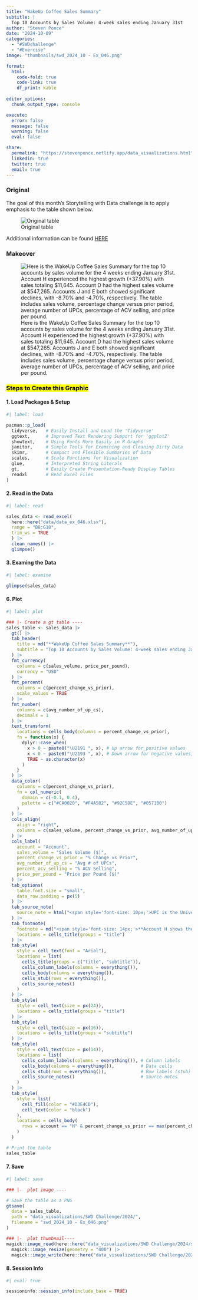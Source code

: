 ```yaml
---
title: "WakeUp Coffee Sales Summary"
subtitle: |
  Top 10 Accounts by Sales Volume: 4-week sales ending January 31st
author: "Steven Ponce"
date: "2024-10-09"
categories:
  - "#SWDchallenge"
  - "#Exercise"
image: "thumbnails/swd_2024_10 - Ex_046.png"

format:
  html:
    code-fold: true
    code-link: true
    df_print: kable
  
editor_options: 
  chunk_output_type: console

execute: 
  error: false
  message: false
  warning: false
  eval: false

share:
  permalink: "https://stevenponce.netlify.app/data_visualizations.html"
  linkedin: true
  twitter: true
  email: true
---
```


### Original

The goal of this month's Storytelling with Data challenge is to apply emphasis to the table shown below.

![Original table](https://swd-community-media.s3.amazonaws.com/media/Screenshot_2024-10-09_at_12.51.04.png){#fig-1}


Additional information can be found [HERE](https://community.storytellingwithdata.com/exercises/apply-emphasis-to-this-table)


### Makeover

![Here is the WakeUp Coffee Sales Summary for the top 10 accounts by sales volume for the 4 weeks ending January 31st. Account H experienced the highest growth (+37.90%) with sales totaling $11,645. Account D had the highest sales volume at $547,265. Accounts J and E both showed significant declines, with -8.70% and -4.70%, respectively. The table includes sales volume, percentage change versus prior period, average number of UPCs, percentage of ACV selling, and price per pound.](swd_2024_10 - Ex_046.png){#fig-2}

### <mark> __Steps to Create this Graphic__ </mark>

#### 1. Load Packages & Setup 

```r
#| label: load

pacman::p_load(
  tidyverse,   # Easily Install and Load the 'Tidyverse'
  ggtext,      # Improved Text Rendering Support for 'ggplot2'
  showtext,    # Using Fonts More Easily in R Graphs
  janitor,     # Simple Tools for Examining and Cleaning Dirty Data
  skimr,       # Compact and Flexible Summaries of Data
  scales,      # Scale Functions for Visualization
  glue,        # Interpreted String Literals
  gt,          # Easily Create Presentation-Ready Display Tables
  readxl       # Read Excel Files
)
```

#### 2. Read in the Data 

```r
#| label: read

sales_data <- read_excel(
  here::here("data/data_ex_046.xlsx"),
  range = "B8:G18", 
  trim_ws = TRUE
  ) |> 
  clean_names() |> 
  glimpse()

```

#### 3. Examing the Data 

```r
#| label: examine

glimpse(sales_data)  
```


#### 6. Plot

```r
#| label: plot

### |- Create a gt table ----
sales_table <- sales_data |>
  gt() |>
  tab_header(
    title = md("**WakeUp Coffee Sales Summary**"),
    subtitle = "Top 10 Accounts by Sales Volume: 4-week sales ending January 31st"
  ) |>
  fmt_currency(
    columns = c(sales_volume, price_per_pound),
    currency = "USD"
  ) |>
  fmt_percent(
    columns = c(percent_change_vs_prior),
    scale_values = TRUE
  ) |>
  fmt_number(
    columns = c(avg_number_of_up_cs),
    decimals = 1
  ) |>
  text_transform(
    locations = cells_body(columns = percent_change_vs_prior),
    fn = function(x) {
      dplyr::case_when(
        x > 0 ~ paste0("\U2191 ", x), # Up arrow for positive values
        x < 0 ~ paste0("\U2193 ", x), # Down arrow for negative values,
        TRUE ~ as.character(x)
      )
    }
  ) |>
  data_color(
    columns = c(percent_change_vs_prior),
    fn = col_numeric(
      domain = c(-0.1, 0.4),
      palette = c("#CA0020", "#F4A582", "#92C5DE", "#0571B0")
    )
  ) |>
  cols_align(
    align = "right",
    columns = c(sales_volume, percent_change_vs_prior, avg_number_of_up_cs, percent_acv_selling, price_per_pound)
  ) |>
  cols_label(
    account = "Account",
    sales_volume = "Sales Volume ($)",
    percent_change_vs_prior = "% Change vs Prior",
    avg_number_of_up_cs = "Avg # of UPCs",
    percent_acv_selling = "% ACV Selling",
    price_per_pound = "Price per Pound ($)"
  ) |>
  tab_options(
    table.font.size = "small",
    data_row.padding = px(5)
  ) |>
  tab_source_note(
    source_note = html("<span style='font-size: 10px;'>UPC is the Universal Product Code, the barcode symbology.<br>ACV is All-Commodity Volume, measured as a percentage from 0 to 100.</span>")
  ) |>
  tab_footnote(
    footnote = md("<span style='font-size: 14px;'>**Account H shows the highest positive growth (+37.90%)**, **Account D has the highest sales volume ($547,265)**, **Accounts J and E show significant declines**</span>"),
    locations = cells_title(groups = "title")
  ) |>
  tab_style(
    style = cell_text(font = "Arial"),
    locations = list(
      cells_title(groups = c("title", "subtitle")),
      cells_column_labels(columns = everything()),
      cells_body(columns = everything()),
      cells_stub(rows = everything()),
      cells_source_notes()
    )
  ) |>
  tab_style(
    style = cell_text(size = px(24)),
    locations = cells_title(groups = "title")
  ) |>
  tab_style(
    style = cell_text(size = px(16)),
    locations = cells_title(groups = "subtitle")
  ) |>
  tab_style(
    style = cell_text(size = px(14)),
    locations = list(
      cells_column_labels(columns = everything()), # Column labels
      cells_body(columns = everything()),          # Data cells
      cells_stub(rows = everything()),             # Row labels (stub)
      cells_source_notes()                         # Source notes
    )
  ) |>
  tab_style(
    style = list(
      cell_fill(color = "#D3E4CD"),
      cell_text(color = "black")
    ),
    locations = cells_body(
      rows = account == "H" & percent_change_vs_prior == max(percent_change_vs_prior)
    )
  )

# Print the table
sales_table
```

#### 7. Save

```r
#| label: save

### |-  plot image ----  

# Save the table as a PNG
gtsave(
  data = sales_table, 
  path = "data_visualizations/SWD Challenge/2024/",
  filename = "swd_2024_10 - Ex_046.png"
)

### |-  plot thumbnail----  
magick::image_read(here::here("data_visualizations/SWD Challenge/2024/swd_2024_10 - Ex_046.png")) |> 
  magick::image_resize(geometry = "400") |> 
  magick::image_write(here::here("data_visualizations/SWD Challenge/2024/thumbnails/swd_2024_10 - Ex_046.png"))
```


#### 8. Session Info

```r
#| eval: true

sessioninfo::session_info(include_base = TRUE)
```
